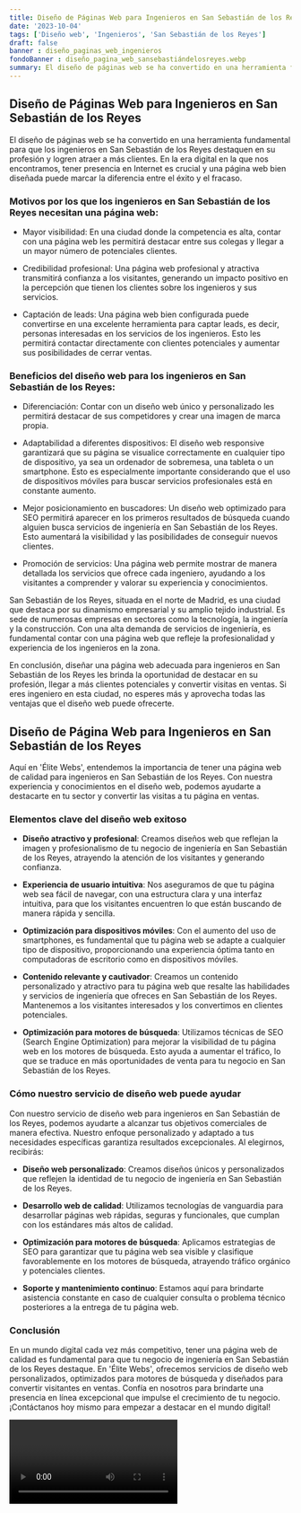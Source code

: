 ```yaml
---
title: Diseño de Páginas Web para Ingenieros en San Sebastián de los Reyes
date: '2023-10-04'
tags: ['Diseño web', 'Ingenieros', 'San Sebastián de los Reyes']
draft: false
banner : diseño_paginas_web_ingenieros
fondoBanner : diseño_pagina_web_sansebastiándelosreyes.webp
summary: El diseño de páginas web se ha convertido en una herramienta fundamental para que los ingenieros en San Sebastián de los Reyes destaquen en su profesión y logren atraer a más clientes. En la era digital en la que nos encontramos, tener presencia en Internet es crucial y una página web bien diseñada puede marcar la diferencia entre el éxito y el fracaso.
---
```


## Diseño de Páginas Web para Ingenieros en San Sebastián de los Reyes

El diseño de páginas web se ha convertido en una herramienta fundamental para que los ingenieros en San Sebastián de los Reyes destaquen en su profesión y logren atraer a más clientes. En la era digital en la que nos encontramos, tener presencia en Internet es crucial y una página web bien diseñada puede marcar la diferencia entre el éxito y el fracaso.

### Motivos por los que los ingenieros en San Sebastián de los Reyes necesitan una página web:

- Mayor visibilidad: En una ciudad donde la competencia es alta, contar con una página web les permitirá destacar entre sus colegas y llegar a un mayor número de potenciales clientes.

- Credibilidad profesional: Una página web profesional y atractiva transmitirá confianza a los visitantes, generando un impacto positivo en la percepción que tienen los clientes sobre los ingenieros y sus servicios.

- Captación de leads: Una página web bien configurada puede convertirse en una excelente herramienta para captar leads, es decir, personas interesadas en los servicios de los ingenieros. Esto les permitirá contactar directamente con clientes potenciales y aumentar sus posibilidades de cerrar ventas.

### Beneficios del diseño web para los ingenieros en San Sebastián de los Reyes:

- Diferenciación: Contar con un diseño web único y personalizado les permitirá destacar de sus competidores y crear una imagen de marca propia.

- Adaptabilidad a diferentes dispositivos: El diseño web responsive garantizará que su página se visualice correctamente en cualquier tipo de dispositivo, ya sea un ordenador de sobremesa, una tableta o un smartphone. Esto es especialmente importante considerando que el uso de dispositivos móviles para buscar servicios profesionales está en constante aumento.

- Mejor posicionamiento en buscadores: Un diseño web optimizado para SEO permitirá aparecer en los primeros resultados de búsqueda cuando alguien busca servicios de ingeniería en San Sebastián de los Reyes. Esto aumentará la visibilidad y las posibilidades de conseguir nuevos clientes.

- Promoción de servicios: Una página web permite mostrar de manera detallada los servicios que ofrece cada ingeniero, ayudando a los visitantes a comprender y valorar su experiencia y conocimientos.

San Sebastián de los Reyes, situada en el norte de Madrid, es una ciudad que destaca por su dinamismo empresarial y su amplio tejido industrial. Es sede de numerosas empresas en sectores como la tecnología, la ingeniería y la construcción. Con una alta demanda de servicios de ingeniería, es fundamental contar con una página web que refleje la profesionalidad y experiencia de los ingenieros en la zona.

En conclusión, diseñar una página web adecuada para ingenieros en San Sebastián de los Reyes les brinda la oportunidad de destacar en su profesión, llegar a más clientes potenciales y convertir visitas en ventas. Si eres ingeniero en esta ciudad, no esperes más y aprovecha todas las ventajas que el diseño web puede ofrecerte.

<GifSeo />

<Cta />

## Diseño de Página Web para Ingenieros en San Sebastián de los Reyes

Aquí en 'Élite Webs', entendemos la importancia de tener una página web de calidad para ingenieros en San Sebastián de los Reyes. Con nuestra experiencia y conocimientos en el diseño web, podemos ayudarte a destacarte en tu sector y convertir las visitas a tu página en ventas.

### Elementos clave del diseño web exitoso

- **Diseño atractivo y profesional**: Creamos diseños web que reflejan la imagen y profesionalismo de tu negocio de ingeniería en San Sebastián de los Reyes, atrayendo la atención de los visitantes y generando confianza.

- **Experiencia de usuario intuitiva**: Nos aseguramos de que tu página web sea fácil de navegar, con una estructura clara y una interfaz intuitiva, para que los visitantes encuentren lo que están buscando de manera rápida y sencilla.

- **Optimización para dispositivos móviles**: Con el aumento del uso de smartphones, es fundamental que tu página web se adapte a cualquier tipo de dispositivo, proporcionando una experiencia óptima tanto en computadoras de escritorio como en dispositivos móviles.

- **Contenido relevante y cautivador**: Creamos un contenido personalizado y atractivo para tu página web que resalte las habilidades y servicios de ingeniería que ofreces en San Sebastián de los Reyes. Mantenemos a los visitantes interesados y los convertimos en clientes potenciales.

- **Optimización para motores de búsqueda**: Utilizamos técnicas de SEO (Search Engine Optimization) para mejorar la visibilidad de tu página web en los motores de búsqueda. Esto ayuda a aumentar el tráfico, lo que se traduce en más oportunidades de venta para tu negocio en San Sebastián de los Reyes.

### Cómo nuestro servicio de diseño web puede ayudar

Con nuestro servicio de diseño web para ingenieros en San Sebastián de los Reyes, podemos ayudarte a alcanzar tus objetivos comerciales de manera efectiva. Nuestro enfoque personalizado y adaptado a tus necesidades específicas garantiza resultados excepcionales. Al elegirnos, recibirás:

- **Diseño web personalizado**: Creamos diseños únicos y personalizados que reflejen la identidad de tu negocio de ingeniería en San Sebastián de los Reyes.

- **Desarrollo web de calidad**: Utilizamos tecnologías de vanguardia para desarrollar páginas web rápidas, seguras y funcionales, que cumplan con los estándares más altos de calidad.

- **Optimización para motores de búsqueda**: Aplicamos estrategias de SEO para garantizar que tu página web sea visible y clasifique favorablemente en los motores de búsqueda, atrayendo tráfico orgánico y potenciales clientes.

- **Soporte y mantenimiento continuo**: Estamos aquí para brindarte asistencia constante en caso de cualquier consulta o problema técnico posteriores a la entrega de tu página web.

### Conclusión

En un mundo digital cada vez más competitivo, tener una página web de calidad es fundamental para que tu negocio de ingeniería en San Sebastián de los Reyes destaque. En 'Élite Webs', ofrecemos servicios de diseño web personalizados, optimizados para motores de búsqueda y diseñados para convertir visitantes en ventas. Confía en nosotros para brindarte una presencia en línea excepcional que impulse el crecimiento de tu negocio. ¡Contáctanos hoy mismo para empezar a destacar en el mundo digital!

<Video />

<CtaBot job='Ingenieros' city='San Sebastián de los Reyes'/>

<Gmaps query='San Sebastián de los Reyes+españa+maps' />